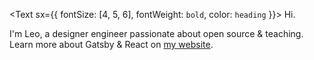 <Text sx={{ fontSize: [4, 5, 6], fontWeight: `bold`, color: `heading` }}>
  Hi.
</Text>

I'm Leo, a designer engineer passionate about open source & teaching. Learn more about Gatsby & React on [my website](https://www.lekoarts.de?utm_source=minimal-blog&utm_medium=Starter).
